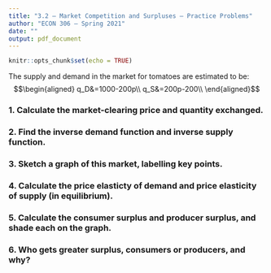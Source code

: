 ```yaml
---
title: "3.2 — Market Competition and Surpluses — Practice Problems"
author: "ECON 306 — Spring 2021"
date: ""
output: pdf_document
---
```


```r
knitr::opts_chunk$set(echo = TRUE)
```

The supply and demand in the market for tomatoes are estimated to be:
$$\begin{aligned}
q_D&=1000-200p\\
q_S&=200p-200\\ \end{aligned}$$

### 1. Calculate the market-clearing price and quantity exchanged.

### 2. Find the inverse demand function and inverse supply function.

### 3. Sketch a graph of this market, labelling key points.

### 4. Calculate the price elasticty of demand and price elasticity of supply (in equilibrium).

### 5. Calculate the consumer surplus and producer surplus, and shade each on the graph.

### 6. Who gets greater surplus, consumers or producers, and why?